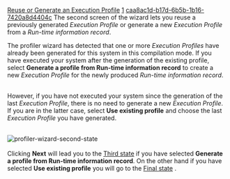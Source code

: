 [[Property:title|Reuse or Generate an Execution Profile]]
[[Property:weight|1]]
[[Property:uuid|caa8ac1d-b17d-6b5b-1b16-7420a8d4404c]]
The second screen of the wizard lets you reuse a previously generated ''Execution Profile'' or generate a new ''Execution Profile'' from a ''Run-time information record''. 

The profiler wizard has detected that one or more ''Execution Profiles'' have already been generated for this system in this compilation mode. If you have executed your system after the generation of the existing profile, select '''Generate a profile from Run-time information record''' to create a new ''Execution Profile'' for the newly produced ''Run-time information record''. 

{{note| '''Note''': If you choose '''Generate a profile from Run-time information record''' the generated ''Execution Profile'' will be written into ''<project_directory>/EIFGENa/target_name/W_CODE/profinfo.pfi'' if you have selected '''Workbench mode''' in the first step, or ''<project_directory>/EIFGENs/target_name/F_CODE/profinfo.pfi'' if you have selected '''Finalized mode'''. If a file with the same name already exists its content will be destroyed and replaced. }}
<br/>

However, if you have not executed your system since the generation of the last ''Execution Profile'', there is no need to generate a new ''Execution Profile''. If you are in the latter case, select '''Use existing profile''' and choose the last ''Execution Profile'' you have generated. 

{{tip| '''Tip''': If you want to archive different ''Execution Profiles'' (to compare them for example), rename the ''profinfo.pfi'' file into a new name but keep the .pfi extension. The profiler wizard detects existing Execution Profiles by checking the file extensions. }}
<br/>
 [[Image:profiler-wizard-second-state]]  <br/>
<br/>

Clicking '''Next''' will lead you to the [[Select a Run-time information record to generate the Execution Profile|Third state]]  if you have selected '''Generate a profile from Run-time information record'''. On the other hand if you have selected '''Use existing profile''' you will go to the [[Select the information you need and formulate your query|Final state]] . 
<br/>

{{seealso| '''See Also''' <br/>
[[Profiler wizard: Introduction|How the Profiler wizard works]]  <br/>
[[Profiling|How to profile a system]]  }}




